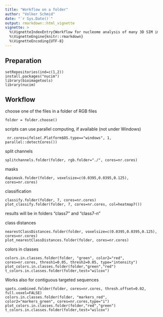 ```yaml
---
title: "Workflow on a folder"
author: "Volker Schmid"
date: "`r Sys.Date()`"
output: rmarkdown::html_vignette
vignette: >
  %\VignetteIndexEntry{Workflow for nucleome analysis of many 3D SIM images}
  %\VignetteEngine{knitr::rmarkdown}
  %\VignetteEncoding{UTF-8}
---
```

## Preparation

    setRepositories(ind=c(1,2))
    install.packages("nucim")
    library(bioimagetools)
    library(nucim)
    
## Workflow 

choose one of the files in a folder of RGB files
      
    folder = folder.choose()

scripts can use parallel computing, if available (not under Windows)
     
     nr.cores=ifelse(.Platform$OS.type=="windows", 1, parallel::detectCores())

split channels

    splitchannels.folder(folder, rgb.folder="./", cores=nr.cores)

masks

    dapimask.folder(folder, voxelsize=c(0.0395,0.0395,0.125), cores=nr.cores)

classification 
    
    classify.folder(folder, 7, cores=nr.cores)
    plot_classify.folder(folder, 7, cores=nr.cores, col=heatmap7())

results will be in folders "class7" and "class7-n"

class distances

    nearestClassDistances.folder(folder, voxelsize=c(0.0395,0.0395,0.125), cores=nr.cores)
    plot_nearestClassDistances.folder(folder, cores=nr.cores)

colors in classes

    colors.in.classes.folder(folder, "green", color2="red", cores=nr.cores, thresh1=0.05, thresh2=0.05, type="intensity")
    plot_colors.in.classes.folder(folder,"green","red")
    t_colors.in.classes.folder(folder,test="wilcox")  

Works also for contiguous targeted sequences

    spots.combined.folder(folder, cores=nr.cores, thresh.offset=0.02, full.voxel=FALSE)
    colors.in.classes.folder(folder, "markers_red", color2="markers_green", cores=nr.cores,type="i")
    plot_colors.in.classes.folder(folder,"red","green")
    t_colors.in.classes.folder(folder,test="wilcox")  
